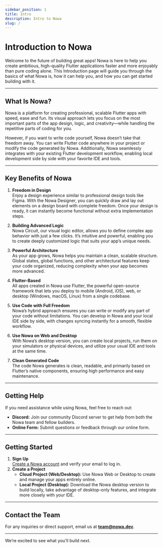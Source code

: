 ```yaml
---
sidebar_position: 1
title: Intro 
description: Intro to Nowa
slug: /
---
```


# Introduction to Nowa

Welcome to the future of building great apps! Nowa is here to help you create ambitious, high-quality Flutter applications faster and more enjoyably than pure coding alone. This Introduction page will guide you through the basics of what Nowa is, how it can help you, and how you can get started building with it.

---

## What Is Nowa?

Nowa is a platform for creating professional, scalable Flutter apps with speed, ease and fun. Its visual approach lets you focus on the most important parts of the app design, logic, and creativity—while handling the repetitive parts of coding for you.

However, if you want to write code yourself, Nowa doesn’t take that freedom away. You can write Flutter code anywhere in your project or modify the code generated by Nowa. Additionally, Nowa seamlessly integrates with your existing Flutter development workflow, enabling local development side by side with your favorite IDE and tools.

---

## Key Benefits of Nowa

1. **Freedom in Design**  
   Enjoy a design experience similar to professional design tools like Figma. With the Nowa Designer, you can quickly draw and lay out elements on a design board with complete freedom. Once your design is ready, it can instantly become functional without extra implementation steps.

2. **Building Advanced Logic**  
   Nowa Circuit, our visual logic editor, allows you to define complex app behavior with just a few clicks. It’s intuitive and powerful, enabling you to create deeply customized logic that suits your app’s unique needs.

3. **Powerful Architecture**  
   As your app grows, Nowa helps you maintain a clean, scalable structure. Global states, global functions, and other architectural features keep your code organized, reducing complexity when your app becomes more advanced.

4. **Flutter-Based**  
   All apps created in Nowa use Flutter, the powerful open-source framework that lets you deploy to mobile (Android, iOS), web, or desktop (Windows, macOS, Linux) from a single codebase.

5. **Use Code with Full Freedom**  
   Nowa’s hybrid approach ensures you can write or modify any part of your code without limitations. You can develop in Nowa and your local IDE side by side, with changes syncing instantly for a smooth, flexible workflow.

6. **Use Nowa on Web and Desktop**  
   With Nowa’s desktop version, you can create local projects, run them on your simulators or physical devices, and utilize your usual IDE and tools at the same time.

7. **Clean Generated Code**  
   The code Nowa generates is clean, readable, and primarily based on Flutter’s native components, ensuring high performance and easy maintenance.

---

## Getting Help

If you need assistance while using Nowa, feel free to reach out:
- **Discord:** Join our community Discord server to get help from both the Nowa team and fellow builders.
- **Online Form:** Submit questions or feedback through our online form.

---

## Getting Started

1. **Sign Up**  
   [Create a Nowa account](#) and verify your email to log in.
2. **Create a Project**  
   - **Cloud Project (Web/Desktop):** Use Nowa Web or Desktop to create and manage your apps entirely online.  
   - **Local Project (Desktop):** Download the Nowa desktop version to build locally, take advantage of desktop-only features, and integrate more closely with your IDE.

---

## Contact the Team

For any inquiries or direct support, email us at **team@nowa.dev**.

---

We’re excited to see what you’ll build next.


